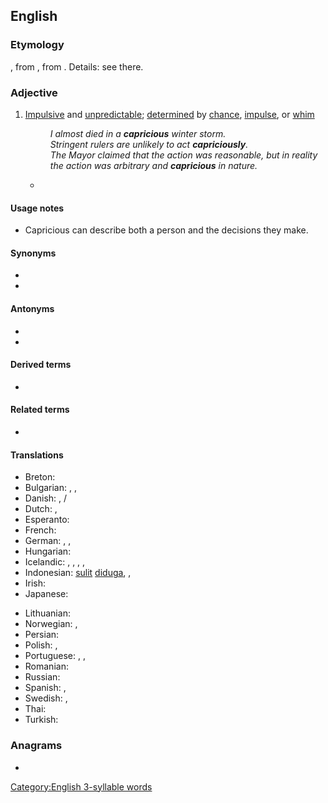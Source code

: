 ==English==

===Etymology===
{{bor|en|fr|capricieux}}, from {{der|en|it|capriccioso}}, from {{m|it|capriccio}}. Details: see there.

===Adjective===
{{en-adj}}

# [[impulsive|Impulsive]] and [[unpredictable]]; [[determined]] by [[chance]], [[impulse]], or [[whim]]
#: ''I almost died in a '''capricious''' winter storm.''
#: ''Stringent rulers are unlikely to act '''capriciously'''.''
#: ''The Mayor claimed that the action was reasonable, but in reality the action was arbitrary and '''capricious''' in nature.''
#* {{quote-book|passage="'''Capricious'''?" And at this monsieur began to laugh. "Oh no, I'm not '''capricious'''. I am very faithful. I am very constant. Comprenez?"|title=[[S:The American/Chapter I|The American]]|author=Henry James|year=1877}}
{{topics|en|Personality}}

====Usage notes====
* Capricious can describe both a person and the decisions they make.

====Synonyms====
* {{l|en|whimsical}}
* {{l|en|arbitrary}}

====Antonyms====
* {{l|en|conscientious}}
* {{l|en|rigorous}}

====Derived terms====
* {{l|en|capriciously}}

====Related terms====
* {{l|en|caprice}}

====Translations====
{{trans-top|Impulsive and unpredictable; determined by chance, impulse, or whim}}
* Breton: {{t+|br|froudennek}}
* Bulgarian: {{t+|bg|капризен}}, {{t+|bg|непостоянен}}, {{t|bg|непредвидим}}
* Danish: {{t|da|uberegnelig}}, {{t|da|uforudsigbar}}/{{t|da|uforutsigbar}}
* Dutch: {{t+|nl|grillig}}, {{t+|nl|wispelturig}}
* Esperanto: {{t|eo|kapricema}}
* French: {{t+|fr|capricieux}}
* German: {{t+|de|kapriziös}}, {{t|de|launenhaft}}, {{t+|de|unberechenbar}}
* Hungarian: {{t+|hu|szeszélyes}}
* Icelandic: {{t|is|duttlungasamur|m}}, {{t+|is|mislyndur|m}}, {{t+|is|kenjóttur|m}}, {{t|is|dyntóttur|m}}, {{t|is|duttlungafullur|m}}
* Indonesian: [[sulit]] [[duga|diduga]], {{t+|id|licin}}, {{t+|id|licik}}
* Irish: {{t|ga|meonúil}}
* Japanese: {{t|ja|気紛れ|tr=kimagure}}
{{trans-mid}}
* Lithuanian: {{t|lt|įnoringas}}
* Norwegian: {{t|no|uberegnelig}}, {{t|no|uforutsigbar}}
* Persian: {{t|fa|دمدمی‌مزاج|tr=damdami-mezâj}}
* Polish: {{t+|pl|nagły|m}}, {{t+|pl|kapryśny}}
* Portuguese: {{t|pt|impulsivo}}, {{t+|pt|imprevisível}}, {{t+|pt|caprichoso}}
* Romanian: {{t+|ro|capricios}}
* Russian: {{t+|ru|капризный|m}}
* Spanish: {{t+|es|caprichoso}}, {{t+|es|antojadizo}}
* Swedish: {{t+|sv|oberäknelig}}, {{t+|sv|oförutsägbar}}
* Thai: {{t|th|ตามอำเภอใจ|tr=tāmxảp̣hexcı}}
* Turkish: {{t+|tr|kaprisli}}
{{trans-bottom}}

===Anagrams===
* {{anagrams|en|auriscopic}}

[[Category:English 3-syllable words]]